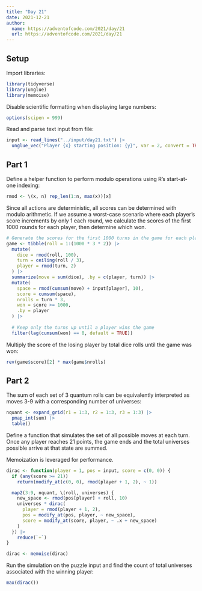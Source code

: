 ```yaml
---
title: "Day 21"
date: 2021-12-21
author:
  name: https://adventofcode.com/2021/day/21
  url: https://adventofcode.com/2021/day/21
---
```


## Setup

Import libraries:

```r

library(tidyverse)
library(unglue)
library(memoise)

```

Disable scientific formatting when displaying large numbers:

```r

options(scipen = 999)

```

Read and parse text input from file:

```r

input <- read_lines("../input/day21.txt") |> 
  unglue_vec("Player {x} starting position: {y}", var = 2, convert = TRUE)

```

## Part 1

Define a helper function to perform modulo operations using R's start-at-one indexing:

```r

rmod <- \(x, n) rep_len(1:n, max(x))[x]

```

Since all actions are deterministic, all scores can be determined with modulo arithmetic. If we assume a worst-case scenario where each player's score increments by only 1 each round, we calculate the scores of the first 1000 rounds for each player, then determine which won.


```r

# Generate the scores for the first 1000 turns in the game for each player
game <- tibble(roll = 1:(1000 * 3 * 2)) |> 
  mutate(
    dice = rmod(roll, 100),
    turn = ceiling(roll / 3),
    player = rmod(turn, 2)
  ) |> 
  summarize(move = sum(dice), .by = c(player, turn)) |> 
  mutate(
    space = rmod(cumsum(move) + input[player], 10), 
    score = cumsum(space),
    nrolls = turn * 3,
    won = score >= 1000,
    .by = player
  ) |> 
  
  # Keep only the turns up until a player wins the game
  filter(lag(cumsum(won) == 0, default = TRUE))

```

Multiply the score of the losing player by total dice rolls until the game was won:

```r

rev(game$score)[2] * max(game$nrolls)

```

## Part 2

The sum of each set of 3 quantum rolls can be equivalently interpreted as moves 3-9 with a corresponding number of universes:

```r

nquant <- expand_grid(r1 = 1:3, r2 = 1:3, r3 = 1:3) |> 
  pmap_int(sum) |> 
  table()

```

Define a function that simulates the set of all possible moves at each turn. Once any player reaches 21 points, the game ends and the total universes possible arrive at that state are summed.

Memoization is leveraged for performance.

```r

dirac <- function(player = 1, pos = input, score = c(0, 0)) {
  if (any(score >= 21))
    return(modify_at(c(0, 0), rmod(player + 1, 2), ~ 1))

  map2(3:9, nquant, \(roll, universes) {
    new_space <- rmod(pos[player] + roll, 10)
    universes * dirac(
      player = rmod(player + 1, 2),
      pos = modify_at(pos, player, ~ new_space),
      score = modify_at(score, player, ~ .x + new_space)
    )
  }) |> 
    reduce(`+`)
}

dirac <- memoise(dirac)

```

Run the simulation on the puzzle input and find the count of total universes associated with the winning player:

```r

max(dirac())

```

